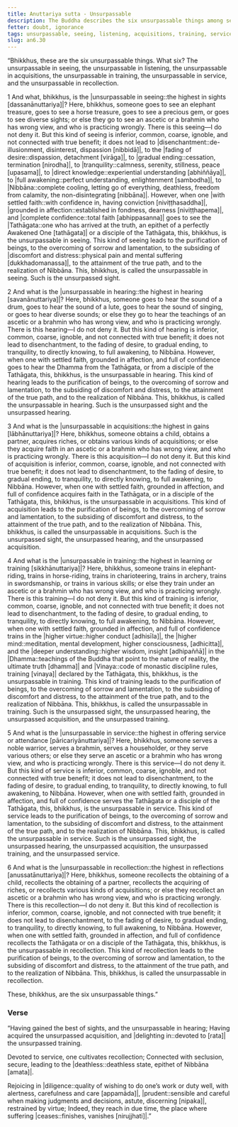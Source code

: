 ```yaml
---
title: Anuttariya sutta - Unsurpassable
description: The Buddha describes the six unsurpassable things among seeing, listening, acquisitions, training, service, and recollection.
fetter: doubt, ignorance
tags: unsurpassable, seeing, listening, acquisitions, training, service, recollection, disenchantment, fading of desire, gradual ending, tranquility, directly knowing, full awakening, Nibbāna, an, an6
slug: an6.30
---
```


“Bhikkhus, these are the six unsurpassable things. What six? The unsurpassable in seeing, the unsurpassable in listening, the unsurpassable in acquisitions, the unsurpassable in training, the unsurpassable in service, and the unsurpassable in recollection.

1 And what, bhikkhus, is the |unsurpassable in seeing::the highest in sights [dassanānuttariya]|? Here, bhikkhus, someone goes to see an elephant treasure, goes to see a horse treasure, goes to see a precious gem, or goes to see diverse sights; or else they go to see an ascetic or a brahmin who has wrong view, and who is practicing wrongly. There is this seeing—I do not deny it. But this kind of seeing is inferior, common, coarse, ignoble, and not connected with true benefit; it does not lead to |disenchantment::de-illusionment, disinterest, dispassion [nibbidā]|, to the |fading of desire::dispassion, detachment [virāga]|, to |gradual ending::cessation, termination [nirodha]|, to |tranquility::calmness, serenity, stillness, peace [upasama]|, to |direct knowledge::experiential understanding [abhiññāya]|, to |full awakening::perfect understanding, enlightenment [sambodha]|, to |Nibbāna::complete cooling, letting go of everything, deathless, freedom from calamity, the non-disintegrating [nibbāna]|. However, when one |with settled faith::with confidence in, having conviction [niviṭṭhasaddha]|, |grounded in affection::established in fondness, dearness [niviṭṭhapema]|, and |complete confidence::total faith [abhippasanna]| goes to see the |Tathāgata::one who has arrived at the truth, an epithet of a perfectly Awakened One [tathāgata]| or a disciple of the Tathāgata, this, bhikkhus, is the unsurpassable in seeing. This kind of seeing leads to the purification of beings, to the overcoming of sorrow and lamentation, to the subsiding of |discomfort and distress::physical pain and mental suffering [dukkhadomanassa]|, to the attainment of the true path, and to the realization of Nibbāna. This, bhikkhus, is called the unsurpassable in seeing. Such is the unsurpassed sight.

2 And what is the |unsurpassable in hearing::the highest in hearing [savanānuttariya]|? Here, bhikkhus, someone goes to hear the sound of a drum, goes to hear the sound of a lute, goes to hear the sound of singing, or goes to hear diverse sounds; or else they go to hear the teachings of an ascetic or a brahmin who has wrong view, and who is practicing wrongly. There is this hearing—I do not deny it. But this kind of hearing is inferior, common, coarse, ignoble, and not connected with true benefit; it does not lead to disenchantment, to the fading of desire, to gradual ending, to tranquility, to directly knowing, to full awakening, to Nibbāna. However, when one with settled faith, grounded in affection, and full of confidence goes to hear the Dhamma from the Tathāgata, or from a disciple of the Tathāgata, this, bhikkhus, is the unsurpassable in hearing. This kind of hearing leads to the purification of beings, to the overcoming of sorrow and lamentation, to the subsiding of discomfort and distress, to the attainment of the true path, and to the realization of Nibbāna. This, bhikkhus, is called the unsurpassable in hearing. Such is the unsurpassed sight and the unsurpassed hearing.

3 And what is the |unsurpassable in acquisitions::the highest in gains [lābhānuttariya]|? Here, bhikkhus, someone obtains a child, obtains a partner, acquires riches, or obtains various kinds of acquisitions; or else they acquire faith in an ascetic or a brahmin who has wrong view, and who is practicing wrongly. There is this acquisition—I do not deny it. But this kind of acquisition is inferior, common, coarse, ignoble, and not connected with true benefit; it does not lead to disenchantment, to the fading of desire, to gradual ending, to tranquility, to directly knowing, to full awakening, to Nibbāna. However, when one with settled faith, grounded in affection, and full of confidence acquires faith in the Tathāgata, or in a disciple of the Tathāgata, this, bhikkhus, is the unsurpassable in acquisitions. This kind of acquisition leads to the purification of beings, to the overcoming of sorrow and lamentation, to the subsiding of discomfort and distress, to the attainment of the true path, and to the realization of Nibbāna. This, bhikkhus, is called the unsurpassable in acquisitions. Such is the unsurpassed sight, the unsurpassed hearing, and the unsurpassed acquisition.

4 And what is the |unsurpassable in training::the highest in learning or training [sikkhānuttariya]|? Here, bhikkhus, someone trains in elephant-riding, trains in horse-riding, trains in charioteering, trains in archery, trains in swordsmanship, or trains in various skills; or else they train under an ascetic or a brahmin who has wrong view, and who is practicing wrongly. There is this training—I do not deny it. But this kind of training is inferior, common, coarse, ignoble, and not connected with true benefit; it does not lead to disenchantment, to the fading of desire, to gradual ending, to tranquility, to directly knowing, to full awakening, to Nibbāna. However, when one with settled faith, grounded in affection, and full of confidence trains in the |higher virtue::higher conduct [adhisīla]|, the |higher mind::meditation, mental development, higher consciousness, [adhicitta]|, and the |deeper understanding::higher wisdom, insight [adhipaññā]| in the |Dhamma::teachings of the Buddha that point to the nature of reality, the ultimate truth [dhamma]| and |Vinaya::code of monastic discipline rules, training [vinaya]| declared by the Tathāgata, this, bhikkhus, is the unsurpassable in training. This kind of training leads to the purification of beings, to the overcoming of sorrow and lamentation, to the subsiding of discomfort and distress, to the attainment of the true path, and to the realization of Nibbāna. This, bhikkhus, is called the unsurpassable in training. Such is the unsurpassed sight, the unsurpassed hearing, the unsurpassed acquisition, and the unsurpassed training.

5 And what is the |unsurpassable in service::the highest in offering service or attendance [pāricariyānuttariya]|? Here, bhikkhus, someone serves a noble warrior, serves a brahmin, serves a householder, or they serve various others; or else they serve an ascetic or a brahmin who has wrong view, and who is practicing wrongly. There is this service—I do not deny it. But this kind of service is inferior, common, coarse, ignoble, and not connected with true benefit; it does not lead to disenchantment, to the fading of desire, to gradual ending, to tranquility, to directly knowing, to full awakening, to Nibbāna. However, when one with settled faith, grounded in affection, and full of confidence serves the Tathāgata or a disciple of the Tathāgata, this, bhikkhus, is the unsurpassable in service. This kind of service leads to the purification of beings, to the overcoming of sorrow and lamentation, to the subsiding of discomfort and distress, to the attainment of the true path, and to the realization of Nibbāna. This, bhikkhus, is called the unsurpassable in service. Such is the unsurpassed sight, the unsurpassed hearing, the unsurpassed acquisition, the unsurpassed training, and the unsurpassed service.

6 And what is the |unsurpassable in recollection::the highest in reflections [anussatānuttariya]|? Here, bhikkhus, someone recollects the obtaining of a child, recollects the obtaining of a partner, recollects the acquiring of riches, or recollects various kinds of acquisitions; or else they recollect an ascetic or a brahmin who has wrong view, and who is practicing wrongly. There is this recollection—I do not deny it. But this kind of recollection is inferior, common, coarse, ignoble, and not connected with true benefit; it does not lead to disenchantment, to the fading of desire, to gradual ending, to tranquility, to directly knowing, to full awakening, to Nibbāna. However, when one with settled faith, grounded in affection, and full of confidence recollects the Tathāgata or on a disciple of the Tathāgata, this, bhikkhus, is the unsurpassable in recollection. This kind of recollection leads to the purification of beings, to the overcoming of sorrow and lamentation, to the subsiding of discomfort and distress, to the attainment of the true path, and to the realization of Nibbāna. This, bhikkhus, is called the unsurpassable in recollection.

These, bhikkhus, are the six unsurpassable things.”

### Verse

“Having gained the best of sights,
and the unsurpassable in hearing;
Having acquired the unsurpassed acquisition,
and |delighting in::devoted to [rata]| the unsurpassed training.

Devoted to service,
one cultivates recollection;
Connected with seclusion,
secure, leading to the |deathless::deathless state, epithet of Nibbāna [amata]|.

Rejoicing in |diligence::quality of wishing to do one’s work or duty well, with alertness, carefulness and care [appamāda]|,
|prudent::sensible and careful when making judgments and decisions, astute, discerning [nipaka]|, restrained by virtue;
Indeed, they reach in due time,
the place where suffering |ceases::finishes, vanishes [nirujjhati]|.”